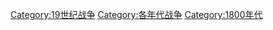 [[Category:19世纪战争|Category:19世纪战争]]
[[Category:各年代战争|Category:各年代战争]]
[[Category:1800年代|Category:1800年代]]